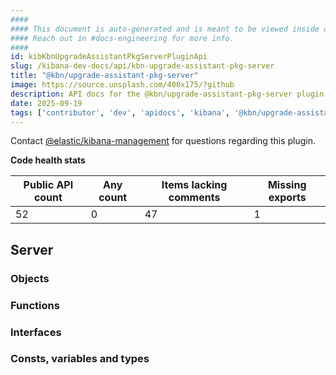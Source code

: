 ```yaml
---
####
#### This document is auto-generated and is meant to be viewed inside our experimental, new docs system.
#### Reach out in #docs-engineering for more info.
####
id: kibKbnUpgradeAssistantPkgServerPluginApi
slug: /kibana-dev-docs/api/kbn-upgrade-assistant-pkg-server
title: "@kbn/upgrade-assistant-pkg-server"
image: https://source.unsplash.com/400x175/?github
description: API docs for the @kbn/upgrade-assistant-pkg-server plugin
date: 2025-09-19
tags: ['contributor', 'dev', 'apidocs', 'kibana', '@kbn/upgrade-assistant-pkg-server']
---
```




Contact [@elastic/kibana-management](https://github.com/orgs/elastic/teams/kibana-management) for questions regarding this plugin.

**Code health stats**

| Public API count  | Any count | Items lacking comments | Missing exports |
|-------------------|-----------|------------------------|-----------------|
| 52 | 0 | 47 | 1 |

## Server

### Objects
<DocDefinitionList data={kbnUpgradeAssistantPkgServerObj.server.objects}/>

### Functions
<DocDefinitionList data={kbnUpgradeAssistantPkgServerObj.server.functions}/>

### Interfaces
<DocDefinitionList data={kbnUpgradeAssistantPkgServerObj.server.interfaces}/>

### Consts, variables and types
<DocDefinitionList data={kbnUpgradeAssistantPkgServerObj.server.misc}/>

